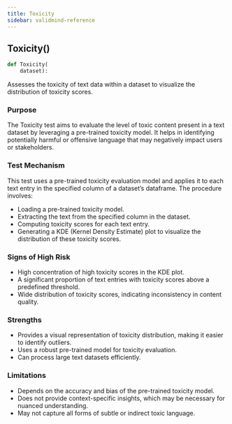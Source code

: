 ```yaml
---
title: Toxicity
sidebar: validmind-reference
---
```


## Toxicity[()]{.muted}

```python
def Toxicity(
    dataset):
```

Assesses the toxicity of text data within a dataset to visualize the distribution of toxicity scores.

### Purpose

The Toxicity test aims to evaluate the level of toxic content present in a text dataset by leveraging a pre-trained toxicity model. It helps in identifying potentially harmful or offensive language that may negatively impact users or stakeholders.

### Test Mechanism

This test uses a pre-trained toxicity evaluation model and applies it to each text entry in the specified column of a dataset’s dataframe. The procedure involves:

- Loading a pre-trained toxicity model.
- Extracting the text from the specified column in the dataset.
- Computing toxicity scores for each text entry.
- Generating a KDE (Kernel Density Estimate) plot to visualize the distribution of these toxicity scores.

### Signs of High Risk

- High concentration of high toxicity scores in the KDE plot.
- A significant proportion of text entries with toxicity scores above a predefined threshold.
- Wide distribution of toxicity scores, indicating inconsistency in content quality.

### Strengths

- Provides a visual representation of toxicity distribution, making it easier to identify outliers.
- Uses a robust pre-trained model for toxicity evaluation.
- Can process large text datasets efficiently.

### Limitations

- Depends on the accuracy and bias of the pre-trained toxicity model.
- Does not provide context-specific insights, which may be necessary for nuanced understanding.
- May not capture all forms of subtle or indirect toxic language.
